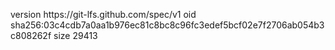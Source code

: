 version https://git-lfs.github.com/spec/v1
oid sha256:03c4cdb7a0aa1b976ec81c8bc8c96fc3edef5bcf02e7f2706ab054b3c808262f
size 29413
